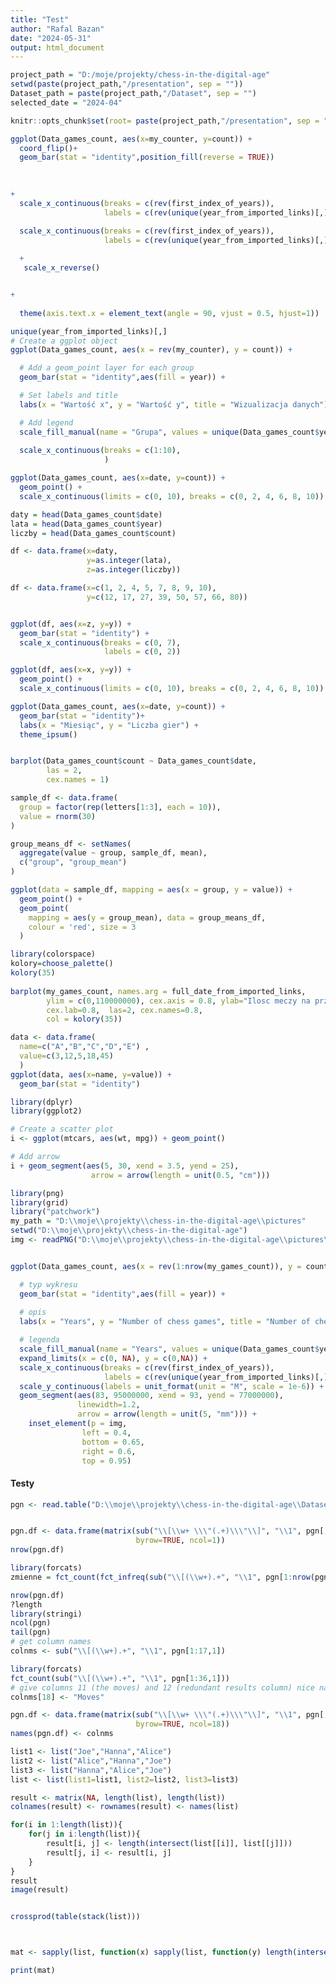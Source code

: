 ```yaml
---
title: "Test"
author: "Rafal Bazan"
date: "2024-05-31"
output: html_document
---
```


```r
project_path = "D:/moje/projekty/chess-in-the-digital-age"
setwd(paste(project_path,"/presentation", sep = ""))
Dataset_path = paste(project_path,"/Dataset", sep = "")
selected_date = "2024-04"

knitr::opts_chunk$set(root= paste(project_path,"/presentation", sep = ""))
```

```r
ggplot(Data_games_count, aes(x=my_counter, y=count)) +
  coord_flip()+
  geom_bar(stat = "identity",position_fill(reverse = TRUE)) 

                  
                  
+
  scale_x_continuous(breaks = c(rev(first_index_of_years)),
                     labels = c(rev(unique(year_from_imported_links)[,])))

  scale_x_continuous(breaks = c(rev(first_index_of_years)),
                     labels = c(rev(unique(year_from_imported_links)[,])))
  
  +
   scale_x_reverse()


+
 
  theme(axis.text.x = element_text(angle = 90, vjust = 0.5, hjust=1))
```

```r


unique(year_from_imported_links)[,]
# Create a ggplot object
ggplot(Data_games_count, aes(x = rev(my_counter), y = count)) +

  # Add a geom_point layer for each group
  geom_bar(stat = "identity",aes(fill = year)) +

  # Set labels and title
  labs(x = "Wartość x", y = "Wartość y", title = "Wizualizacja danych") +

  # Add legend
  scale_fill_manual(name = "Grupa", values = unique(Data_games_count$year)) +
  
  scale_x_continuous(breaks = c(1:10),
                     )

ggplot(Data_games_count, aes(x=date, y=count)) +
  geom_point() +
  scale_x_continuous(limits = c(0, 10), breaks = c(0, 2, 4, 6, 8, 10))

daty = head(Data_games_count$date)
lata = head(Data_games_count$year)
liczby = head(Data_games_count$count)

df <- data.frame(x=daty,
                 y=as.integer(lata),
                 z=as.integer(liczby))

df <- data.frame(x=c(1, 2, 4, 5, 7, 8, 9, 10),
                 y=c(12, 17, 27, 39, 50, 57, 66, 80))


ggplot(df, aes(x=z, y=y)) +
  geom_bar(stat = "identity") +
  scale_x_continuous(breaks = c(0, 7),
                     labels = c(0, 2))
```
```r
ggplot(df, aes(x=x, y=y)) +
  geom_point() +
  scale_x_continuous(limits = c(0, 10), breaks = c(0, 2, 4, 6, 8, 10))

ggplot(Data_games_count, aes(x=date, y=count)) + 
  geom_bar(stat = "identity")+ 
  labs(x = "Miesiąc", y = "Liczba gier") +
  theme_ipsum()


barplot(Data_games_count$count ~ Data_games_count$date,
        las = 2, 
        cex.names = 1) 

```

```r
sample_df <- data.frame(
  group = factor(rep(letters[1:3], each = 10)),
  value = rnorm(30)
)

group_means_df <- setNames(
  aggregate(value ~ group, sample_df, mean),
  c("group", "group_mean")
)

ggplot(data = sample_df, mapping = aes(x = group, y = value)) +
  geom_point() +
  geom_point(
    mapping = aes(y = group_mean), data = group_means_df,
    colour = 'red', size = 3
  )

library(colorspace)
kolory=choose_palette()
kolory(35)
  
barplot(my_games_count, names.arg = full_date_from_imported_links,
        ylim = c(0,110000000), cex.axis = 0.8, ylab="Ilosc meczy na przestrzeni lat",
        cex.lab=0.8,  las=2, cex.names=0.8,
        col = kolory(35))

data <- data.frame(
  name=c("A","B","C","D","E") ,  
  value=c(3,12,5,18,45)
  )
ggplot(data, aes(x=name, y=value)) + 
  geom_bar(stat = "identity")

library(dplyr)
library(ggplot2)

# Create a scatter plot
i <- ggplot(mtcars, aes(wt, mpg)) + geom_point()

# Add arrow
i + geom_segment(aes(5, 30, xend = 3.5, yend = 25),
                  arrow = arrow(length = unit(0.5, "cm")))
```

```r
library(png)
library(grid)
library("patchwork") 
my_path = "D:\\moje\\projekty\\chess-in-the-digital-age\\pictures"
setwd("D:\\moje\\projekty\\chess-in-the-digital-age")
img <- readPNG("D:\\moje\\projekty\\chess-in-the-digital-age\\pictures\\queens_gambit.png", native = TRUE)


ggplot(Data_games_count, aes(x = rev(1:nrow(my_games_count)), y = count)) +

  # typ wykresu
  geom_bar(stat = "identity",aes(fill = year)) +
  
  # opis
  labs(x = "Years", y = "Number of chess games", title = "Number of chess games played on the lichess website") +

  # legenda
  scale_fill_manual(name = "Years", values = unique(Data_games_count$year)) +
  expand_limits(x = c(0, NA), y = c(0,NA)) +
  scale_x_continuous(breaks = c(rev(first_index_of_years)),
                     labels = c(rev(unique(year_from_imported_links)[,]))) +
  scale_y_continuous(labels = unit_format(unit = "M", scale = 1e-6)) +
  geom_segment(aes(83, 95000000, xend = 93, yend = 77000000),
               linewidth=1.2,
               arrow = arrow(length = unit(5, "mm"))) +
    inset_element(p = img, 
                left = 0.4, 
                bottom = 0.65, 
                right = 0.6, 
                top = 0.95)

```

#### Testy 

```r
pgn <- read.table("D:\\moje\\projekty\\chess-in-the-digital-age\\Dataset\\2024\\03. Mar\\Data_2024-03.pgn", quote="", sep="\n", stringsAsFactors=FALSE)


pgn.df <- data.frame(matrix(sub("\\[\\w+ \\\"(.+)\\\"\\]", "\\1", pgn[,1]),
                            byrow=TRUE, ncol=1))
nrow(pgn.df)

library(forcats)
zmienne = fct_count(fct_infreq(sub("\\[(\\w+).+", "\\1", pgn[1:nrow(pgn.df),1])))

nrow(pgn.df)
?length
library(stringi)
ncol(pgn)
tail(pgn)
# get column names
colnms <- sub("\\[(\\w+).+", "\\1", pgn[1:17,1])

library(forcats)
fct_count(sub("\\[(\\w+).+", "\\1", pgn[1:36,1]))
# give columns 11 (the moves) and 12 (redundant results column) nice names
colnms[18] <- "Moves"

pgn.df <- data.frame(matrix(sub("\\[\\w+ \\\"(.+)\\\"\\]", "\\1", pgn[,1]),
                            byrow=TRUE, ncol=18))
names(pgn.df) <- colnms
```

```r
list1 <- list("Joe","Hanna","Alice")
list2 <- list("Alice","Hanna","Joe")
list3 <- list("Hanna","Alice","Joe")
list <- list(list1=list1, list2=list2, list3=list3)

result <- matrix(NA, length(list), length(list))
colnames(result) <- rownames(result) <- names(list)

for(i in 1:length(list)){
    for(j in i:length(list)){
        result[i, j] <- length(intersect(list[[i]], list[[j]]))    
        result[j, i] <- result[i, j]     
    }
}
result
image(result)


crossprod(table(stack(list)))



mat <- sapply(list, function(x) sapply(list, function(y) length(intersect(x,y))))

print(mat)
```